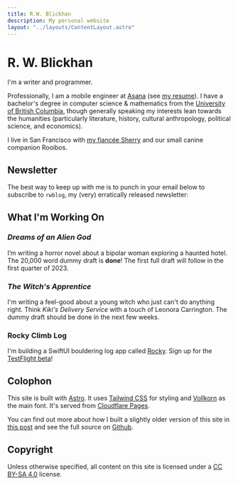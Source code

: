 ```yaml
---
title: R.W. Blickhan
description: My personal website
layout: "../layouts/ContentLayout.astro"
---
```


# R. W. Blickhan

I'm a writer and programmer.

Professionally, I am a mobile engineer at [Asana](https://asana.com/) (see [my resume](/files/resume.pdf)). I have a bachelor's degree in computer science & mathematics from the [University of British Columbia](https://www.ubc.ca/), though generally speaking my interests lean towards the humanities (particularly literature, history, cultural anthropology, political science, and economics).

I live in San Francisco with [my fiancée Sherry](http://sherryyuan.me) and our small canine companion Rooibos.

## Newsletter

The best way to keep up with me is to punch in your email below to subscribe to `rwblog`, my (very) erratically released newsletter:


<Email />

## What I'm Working On

### *Dreams of an Alien God*

I’m writing a horror novel about a bipolar woman exploring a haunted hotel. The 20,000 word dummy draft is **done**! The first full draft will follow in the first quarter of 2023.

### *The Witch's Apprentice*

I'm writing a feel-good about a young witch who just can't do anything right. Think *Kiki's Delivery Service* with a touch of Leonora Carrington. The dummy draft should be done in the next few weeks.

### Rocky Climb Log

I'm building a SwiftUI bouldering log app called [Rocky](https://github.com/rwblickhan/rocky). Sign up for the [TestFlight beta](https://testflight.apple.com/join/aSXcntYe)!

## Colophon

This site is built with [Astro](https://astro.build). It uses [Tailwind CSS](https://tailwindcss.com) for styling and [Vollkorn](http://vollkorn-typeface.com) as the main font. It's served from [Cloudflare Pages](https://pages.cloudflare.com).

You can find out more about how I built a slightly older version of this site in [this post](/nonfiction/2022-site) and see the full source on [Github](https://github.com/rwblickhan/11ty-rwblickhan.org).

## Copyright

Unless otherwise specified, all content on this site is licensed under a [CC BY-SA 4.0](https://creativecommons.org/licenses/by-sa/4.0/) license.
